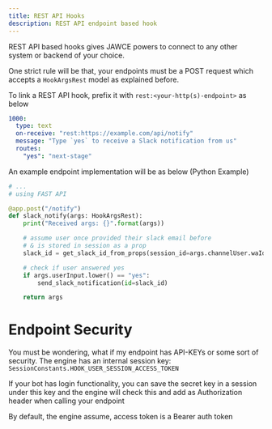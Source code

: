 ```yaml
---
title: REST API Hooks
description: REST API endpoint based hook
---
```

REST API based hooks gives JAWCE powers to connect to any other system or backend of your choice.

One strict rule will be that, your endpoints must be a POST request which accepts a `HookArgsRest` model as explained before.

To link a REST API hook, prefix it with `rest:<your-http(s)-endpoint>` as below

```yaml
1000:
  type: text
  on-receive: "rest:https://example.com/api/notify"
  message: "Type `yes` to receive a Slack notification from us"
  routes:
    "yes": "next-stage"
```

An example endpoint implementation will be as below (Python Example)
```python
# ...
# using FAST API

@app.post("/notify")
def slack_notify(args: HookArgsRest):
    print("Received args: {}".format(args))

    # assume user once provided their slack email before
    # & is stored in session as a prop
    slack_id = get_slack_id_from_props(session_id=args.channelUser.waId)

    # check if user answered yes
    if args.userInput.lower() == "yes":
        send_slack_notification(id=slack_id)

    return args
```

# Endpoint Security
You must be wondering, what if my endpoint has API-KEYs or some sort of security. The engine has an internal session key: `SessionConstants.HOOK_USER_SESSION_ACCESS_TOKEN`

If your bot has login functionality, you can save the secret key in a session under this key and the engine will check this and add as Authorization header when calling your endpoint

<Info>
    By default, the engine assume, access token is a Bearer auth token
</Info>
